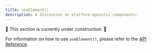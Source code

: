 ```yaml
---
title: useElement()
description: A discussion on platform-agnostic components.
---
```



🚧 This section is currently under construction. 🚧

For information on how to use `useElement()`, please refer to the [API Reference](/docs/next/api/dictionary/useElement).
